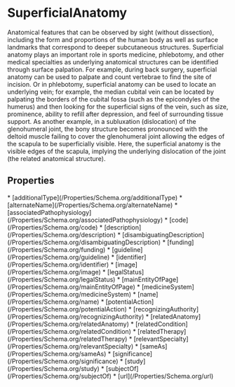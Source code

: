   
# SuperficialAnatomy

Anatomical features that can be observed by sight (without dissection), including the form and proportions of the human body as well as surface landmarks that correspond to deeper subcutaneous structures. Superficial anatomy plays an important role in sports medicine, phlebotomy, and other medical specialties as underlying anatomical structures can be identified through surface palpation. For example, during back surgery, superficial anatomy can be used to palpate and count vertebrae to find the site of incision. Or in phlebotomy, superficial anatomy can be used to locate an underlying vein; for example, the median cubital vein can be located by palpating the borders of the cubital fossa (such as the epicondyles of the humerus) and then looking for the superficial signs of the vein, such as size, prominence, ability to refill after depression, and feel of surrounding tissue support. As another example, in a subluxation (dislocation) of the glenohumeral joint, the bony structure becomes pronounced with the deltoid muscle failing to cover the glenohumeral joint allowing the edges of the scapula to be superficially visible. Here, the superficial anatomy is the visible edges of the scapula, implying the underlying dislocation of the joint (the related anatomical structure).

## Properties

<Grid>
* [additionalType](/Properties/Schema.org/additionalType)
* [alternateName](/Properties/Schema.org/alternateName)
* [associatedPathophysiology](/Properties/Schema.org/associatedPathophysiology)
* [code](/Properties/Schema.org/code)
* [description](/Properties/Schema.org/description)
* [disambiguatingDescription](/Properties/Schema.org/disambiguatingDescription)
* [funding](/Properties/Schema.org/funding)
* [guideline](/Properties/Schema.org/guideline)
* [identifier](/Properties/Schema.org/identifier)
* [image](/Properties/Schema.org/image)
* [legalStatus](/Properties/Schema.org/legalStatus)
* [mainEntityOfPage](/Properties/Schema.org/mainEntityOfPage)
* [medicineSystem](/Properties/Schema.org/medicineSystem)
* [name](/Properties/Schema.org/name)
* [potentialAction](/Properties/Schema.org/potentialAction)
* [recognizingAuthority](/Properties/Schema.org/recognizingAuthority)
* [relatedAnatomy](/Properties/Schema.org/relatedAnatomy)
* [relatedCondition](/Properties/Schema.org/relatedCondition)
* [relatedTherapy](/Properties/Schema.org/relatedTherapy)
* [relevantSpecialty](/Properties/Schema.org/relevantSpecialty)
* [sameAs](/Properties/Schema.org/sameAs)
* [significance](/Properties/Schema.org/significance)
* [study](/Properties/Schema.org/study)
* [subjectOf](/Properties/Schema.org/subjectOf)
* [url](/Properties/Schema.org/url)
</Grid>

